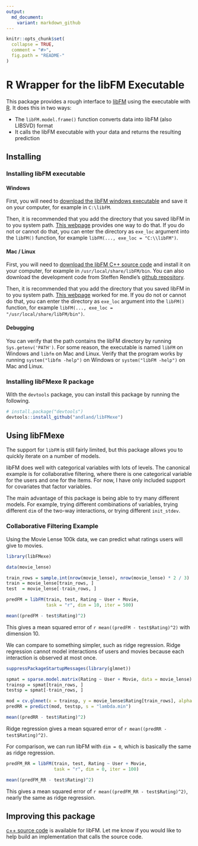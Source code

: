 ```yaml
---
output:
  md_document:
    variant: markdown_github
---
```


<!-- README.md is generated from README.Rmd. Please edit that file -->

```r
knitr::opts_chunk$set(
  collapse = TRUE,
  comment = "#>",
  fig.path = "README-"
)
```

# R Wrapper for the libFM Executable

This package provides a rough interface to [libFM](http://www.libfm.org/) using the executable with [R](https://www.r-project.org/). It does this in two ways:

* The `libFM.model.frame()` function converts data into libFM (also LIBSVD) format
* It calls the libFM executable with your data and returns the resulting prediction

## Installing

### Installing libFM executable

#### Windows

First, you will need to [download the libFM windows executable](http://www.libfm.org/#download) and save it on your computer, for example in `C:\libFM`. 

Then, it is recommended that you add the directory that you saved libFM in to you system path. [This webpage](https://msdn.microsoft.com/en-us/library/office/ee537574(v=office.14).aspx) provides one way to do that. If you do not or cannot do that, you can enter the directory as `exe_loc` argument into the `libFM()` function, for example `libFM(..., exe_loc = "C:\\libFM")`.

#### Mac / Linux

First, you will need to [download the libFM C++ source code](http://www.libfm.org/#download) and install it on your computer, for example in `/usr/local/share/libFM/bin`. You can also download the development code from Steffen Rendle's [github repository](https://github.com/srendle/libfm).

Then, it is recommended that you add the directory that you saved libFM in to you system path. [This webpage](http://architectryan.com/2012/10/02/add-to-the-path-on-mac-os-x-mountain-lion/) worked for me. If you do not or cannot do that, you can enter the directory as `exe_loc` argument into the `libFM()` function, for example `libFM(..., exe_loc = "/usr/local/share/libFM/bin")`.

#### Debugging

You can verify that the path contains the libFM directory by running `Sys.getenv('PATH')`. For some reason, the executable is named `libFM` on Windows and `libfm` on Mac and Linux. Verify that the program works by running `system("libfm -help")` on Windows or `system("libFM -help")` on Mac and Linux.

### Installing libFMexe R package

With the `devtools` package, you can install this package by running the following.

```r
# install.package("devtools")
devtools::install_github("andland/libFMexe")
```

## Using libFMexe

The support for `libFM` is still fairly limited, but this package allows you to quickly iterate on a number of models. 

libFM does well with categorical variables with lots of levels. The canonical example is for collaborative filtering, where there is one categorical variable for the users and one for the items. For now, I have only included support for covariates that factor variables.

The main advantage of this package is being able to try many different models. For example, trying different combinations of variables, trying different `dim` of the two-way interactions, or trying different `init_stdev`.

### Collaborative Filtering Example

Using the Movie Lense 100k data, we can predict what ratings users will give to movies.
```r
library(libFMexe)

data(movie_lense)

train_rows = sample.int(nrow(movie_lense), nrow(movie_lense) * 2 / 3)
train = movie_lense[train_rows, ]
test  = movie_lense[-train_rows, ]

predFM = libFM(train, test, Rating ~ User + Movie,
               task = "r", dim = 10, iter = 500)

mean((predFM - test$Rating)^2)
```
This gives a mean squared error of `r mean((predFM - test$Rating)^2)` with dimension 10.

We can compare to something simpler, such as ridge regression. Ridge regression cannot model interactions of users and movies because each interaction is observed at most once.
```r
suppressPackageStartupMessages(library(glmnet))

spmat = sparse.model.matrix(Rating ~ User + Movie, data = movie_lense)
trainsp = spmat[train_rows, ]
testsp = spmat[-train_rows, ]

mod = cv.glmnet(x = trainsp, y = movie_lense$Rating[train_rows], alpha = 0)
predRR = predict(mod, testsp, s = "lambda.min")

mean((predRR - test$Rating)^2)
```
Ridge regression gives a mean squared error of `r mean((predRR - test$Rating)^2)`.

For comparison, we can run libFM with `dim = 0`, which is basically the same as ridge regression.
```r
predFM_RR = libFM(train, test, Rating ~ User + Movie,
                  task = "r", dim = 0, iter = 100)

mean((predFM_RR - test$Rating)^2)
```
This gives a mean squared error of `r mean((predFM_RR - test$Rating)^2)`, nearly the same as ridge regression.

## Improving this package

[c++ source code](https://github.com/srendle/libfm) is available for libFM. Let me know if you would like to help build an implementation that calls the source code.
